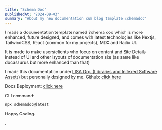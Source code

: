 ```yaml
---
title: "Schema Doc"
publishedAt: "2024-09-03"
summary: "About my new documentation cum blog template schemadoc"
---
```


I made a documentation template named Schema doc which is more enhanced, future designed, and comes with latest technologies like Nextjs, TailwindCSS, React (common for my projects), MDX and Radix Ul. 

It is made to make users/clients who focus on content and Site Details instead of Ul and other layouts of documentation site (as same like docasaurus but more enhanced than that). 

I made this documentation under [LISA Org. (Libraries and Indexed Software Assets)](https://lisaorg.vercel.app/) but personally designed by me. Github: [click here](https://github.com/lisaorg/schemadoc)

Docs Deployment: [click here](https://schemadoc.vercel.app)

CLI command: 

```bash
npx schemadoc@latest
```

Happy Coding.





.